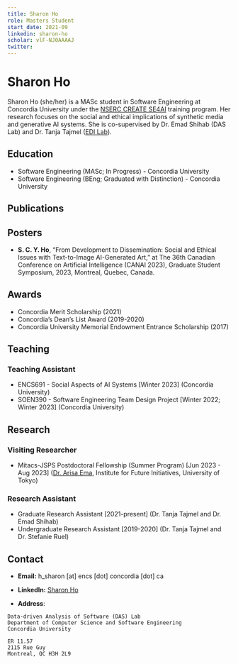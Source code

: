 ```yaml
---
title: Sharon Ho
role: Masters Student
start_date: 2021-09
linkedin: sharon-ho
scholar: vlF-NJ0AAAAJ
twitter:
---
```


# Sharon Ho

Sharon Ho (she/her) is a MASc student in Software Engineering at Concordia University under the [NSERC CREATE SE4AI](https://se4ai.org/) training program. Her research focuses on the social and ethical implications of synthetic media and generative AI systems. She is co-supervised by Dr. Emad Shihab (DAS Lab) and Dr. Tanja Tajmel ([EDI Lab](https://www.concordia.ca/ginacody/research/edi-lab.html)).

## Education

- Software Engineering (MASc; In Progress) - Concordia University 
- Software Engineering (BEng; Graduated with Distinction) - Concordia University

## Publications


<AuthorPublications firstname="Sharon" lastname="Ho" />

## Posters

- **S. C. Y. Ho**, “From Development to Dissemination: Social and Ethical Issues with Text-to-Image AI-Generated Art,” at The 36th Canadian Conference on Artificial Intelligence (CANAI 2023), Graduate Student Symposium, 2023, Montreal, Quebec, Canada.

## Awards

- Concordia Merit Scholarship (2021)
- Concordia’s Dean’s List Award (2019-2020)
- Concordia University Memorial Endowment Entrance Scholarship (2017)

## Teaching

### Teaching Assistant

- ENCS691 - Social Aspects of AI Systems [Winter 2023] (Concordia University)
- SOEN390 - Software Engineering Team Design Project [Winter 2022; Winter 2023] (Concordia University)

## Research

### Visiting Researcher
- Mitacs-JSPS Postdoctoral Fellowship (Summer Program) [Jun 2023 - Aug 2023] ([Dr. Arisa Ema](https://ifi.u-tokyo.ac.jp/en/people/ema-arisa/), Institute for Future Initiatives, University of Tokyo)

### Research Assistant

- Graduate Research Assistant [2021-present] (Dr. Tanja Tajmel and Dr. Emad Shihab)
- Undergraduate Research Assistant [2019-2020] (Dr. Tanja Tajmel and Dr. Stefanie Ruel)

## Contact

- **Email:** h_sharon [at] encs [dot] concordia [dot] ca
- **LinkedIn:** [Sharon Ho](https://www.linkedin.com/in/sharon-ho/)

- **Address**:

```
Data-driven Analysis of Software (DAS) Lab
Department of Computer Science and Software Engineering
Concordia University

ER 11.57
2115 Rue Guy
Montreal, QC H3H 2L9
```
